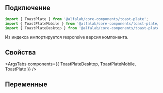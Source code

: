 
## Подключение

```jsx
import { ToastPlate } from '@alfalab/core-components/toast-plate';
import { ToastPlateMobile } from '@alfalab/core-components/toast-plate/mobile';
import { ToastPlateDesktop } from '@alfalab/core-components/toast-plate/desktop';
```

Из индекса импортируется responsive версия компонента.

## Свойства

<ArgsTabs components={{ ToastPlateDesktop, ToastPlateMobile, ToastPlate }} />

## Переменные

<CssVars css={styles} />
